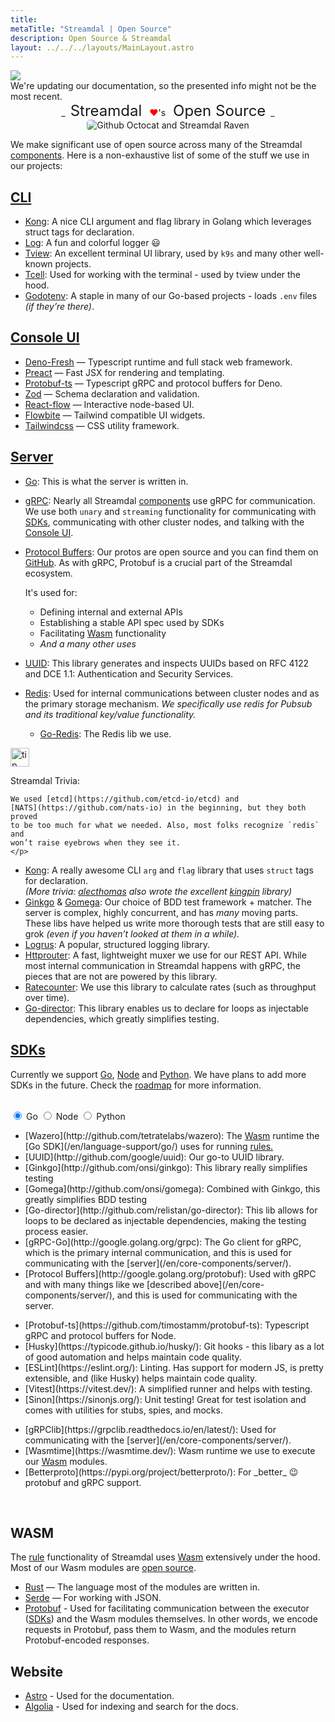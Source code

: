 ```yaml
---
title: 
metaTitle: "Streamdal | Open Source"
description: Open Source & Streamdal
layout: ../../../layouts/MainLayout.astro
---
```



<div class="addl-wrapper">
<div class="addl">
<img src={information} class="uimage" />
<div class="addlcontent">
We're updating our documentation, so the presented info might not be the
most recent.
</div>
</div>
</div>


<center>_<span class="yhighlight" style="border-radius: 5px; padding: 4px 8px 4px 8px; font-size: 24px;">Streamdal</span> <span style="color: red;">❤️</span>'s <span class="phighlight" style="border-radius: 5px; padding: 4px 8px 4px 8px; font-size: 24px;">Open Source</span>_</center>
<center><img src={opensource} alt="Github Octocat and Streamdal Raven" style="border-radius: 5px;" /></center>



We make significant use of open source across many of the Streamdal 
[components](/en/core-components/overview/). Here is a non-exhaustive list of 
some of the stuff we use in our projects:

## [CLI](/en/what-is-streamdal/#-cli) 


- [Kong](http://github.com/alecthomas/kong): A nice CLI argument and flag library in Golang which leverages struct tags for declaration.
- [Log](http://github.com/charmbracelet/log): A fun and colorful logger 😃
- [Tview](http://github.com/rivo/tview): An excellent terminal UI library, used by `k9s` and many other well-known projects.
- [Tcell](http://github.com/gdamore/tcell/): Used for working with the terminal - used by tview under the hood.
- [Godotenv](http://github.com/joho/godotenv): A staple in many of our Go-based projects - loads `.env` files _(if they’re there)_.

## [Console UI](/en/core-components/console-ui/)

- [Deno-Fresh](https://github.com/denoland/fresh) — Typescript runtime and full stack web framework.
- [Preact](https://github.com/preactjs/preact) — Fast JSX for rendering and templating.
- [Protobuf-ts](https://github.com/timostamm/protobuf-ts) — Typescript gRPC and protocol buffers for Deno.
- [Zod](https://github.com/colinhacks/zod) — Schema declaration and validation.
- [React-flow](https://github.com/wbkd/react-flow) — Interactive node-based UI.
- [Flowbite](https://github.com/themesberg/flowbite) — Tailwind compatible UI widgets.
- [Tailwindcss](https://github.com/tailwindlabs/tailwindcss) — CSS utility framework.

## [Server](/en/core-components/server/)

- [Go](https://go.dev/): This is what the server is written in.
    
- [gRPC](https://pkg.go.dev/google.golang.org/grpc): Nearly all Streamdal [components](/en/core-components/overview/) use gRPC for communication. We use both `unary` and `streaming` functionality for communicating with [SDKs](/en/core-components/sdk/), communicating with other cluster nodes, and talking with the [Console UI](/en/core-components/console-ui/).
- [Protocol Buffers](https://protobuf.dev/): Our protos are open source and you can find them on [GitHub](https://github.com/streamdal/protos). As with gRPC, Protobuf is a crucial part of the Streamdal ecosystem. 

    It's used for:
    - Defining internal and external APIs
    - Establishing a stable API spec used by SDKs
    - Facilitating <a href="/en/resources-support/glossary/#wasm" class="pkeyword">Wasm</a> functionality
    - _And a many other uses_
- [UUID](https://github.com/google/uuid): This library generates and inspects UUIDs based on RFC 4122 and DCE 1.1: Authentication and Security Services.
- [Redis](https://redis.io): Used for internal communications between cluster nodes and as the primary storage mechanism. _We specifically use redis for Pubsub and its traditional key/value functionality._
    - [Go-Redis](https://github.com/redis/go-redis): The Redis lib we use.

<Notification type="tip">
  <img src={tip} alt="tip" width="30px" height="30px" />
  <div class="prose-md prose-p:my-2 prose-a:text-purple-dark prose-a:underline">
    <p>
    Streamdal Trivia: 
    
    We used [etcd](https://github.com/etcd-io/etcd) and 
    [NATS](https://github.com/nats-io) in the beginning, but they both proved 
    to be too much for what we needed. Also, most folks recognize `redis` and 
    won’t raise eyebrows when they see it.
    </p>
  </div>
</Notification>

- [Kong](https://github.com/alecthomas/kong): A really awesome CLI `arg` and `flag` library that uses `struct` tags for declaration.  
_(More trivia: [alecthomas](https://github.com/alecthomas) also wrote the excellent [kingpin](https://github.com/alecthomas/kingpin) library)_
- [Ginkgo](https://github.com/onsi/ginkgo) & [Gomega](https://github.com/onsi/gomega): Our choice of BDD test framework + matcher. The server is complex, highly concurrent, and has _many_ moving parts. These libs have helped us write more thorough tests that are still easy to grok  _(even if you haven’t looked at them in a while)._
- [Logrus](https://github.com/sirupsen/logrus):  A popular, structured logging library.
- [Httprouter](https://github.com/julienschmidt/httprouter): A fast, lightweight muxer we use for our REST API. While most internal communication in Streamdal happens with gRPC, the pieces that are not are powered by this library.
- [Ratecounter](https://github.com/paulbellamy/ratecounter): We use this library to calculate rates (such as throughput over time).
- [Go-director](https://github.com/relistan/go-director): This library enables us to declare for loops as injectable dependencies, which greatly simplifies testing.

## [SDKs](/en/core-components/sdk/)

Currently we support [Go](/en/sdks/go/), [Node](/en/sdks/node/) and 
[Python](/en/sdks/python/). We have plans to add more 
SDKs in the future. Check the 
[roadmap](https://github.com/orgs/streamdal/projects/1) for more information.

<br />


<div class="pc-tabx w-full max-w-2xl m-0">
  <input checked id="tab1" type="radio" name="pct" class="hidden peer/tab1" />
  <label
    for="tab1"
    class="font-medium text-sm leading-7 float-left py-4 px-6 border-b-2 border-purple-divider mb--4 text-white peer-checked/tab1:border-b-4 peer-checked/tab1:border-purple-bright peer-checked/tab1:font-bold"
  >
    Go
  </label>
  <input id="tab2" type="radio" name="pct" class="hidden peer/tab2" />
  <label
    for="tab2"
    class="font-medium text-sm leading-7 float-left py-4 px-6 border-b-2 border-purple-divider mb--4 text-white peer-checked/tab2:border-b-4 peer-checked/tab2:border-purple-bright peer-checked/tab2:font-bold"
  >
    Node
  </label>
  <input id="tab3" type="radio" name="pct" class="hidden peer/tab3" />
  <label
    for="tab3"
    class="font-medium text-sm leading-7 float-left py-4 px-6 border-b-2 border-purple-divider mb--4 text-white peer-checked/tab3:border-b-4 peer-checked/tab3:border-purple-bright peer-checked/tab3:font-bold"
  >
    Python
  </label>
  <div class="hidden peer-checked/tab1:block clear-both p-5 w-full">
    <p>
        <ul>
            <li>[Wazero](http://github.com/tetratelabs/wazero): The <a href="/en/resources-support/glossary/#wasm" class="pkeyword">Wasm</a> runtime the [Go SDK](/en/language-support/go/) uses for running <a href="/en/resources-support/glossary/#rule-or-step" class="pkeyword">rules.</a></li>
            <li>[UUID](http://github.com/google/uuid): Our go-to UUID library.</li>
            <li>[Ginkgo](http://github.com/onsi/ginkgo): This library really simplifies testing</li>
            <li>[Gomega](http://github.com/onsi/gomega): Combined with Ginkgo, this greatly simplifies BDD testing</li>
            <li>[Go-director](http://github.com/relistan/go-director): This lib allows for loops to be declared as injectable dependencies, making the testing process easier.</li>
            <li>[gRPC-Go](http://google.golang.org/grpc):  The Go client for gRPC, which is the primary internal communication, and this is used for communicating with the [server](/en/core-components/server/).</li>
            <li>[Protocol Buffers](http://google.golang.org/protobuf):  Used with gRPC and with many things like we [described above](/en/core-components/server/), and this is used for communicating with the server.</li>
        </ul>
    </p>
  </div>
  <div class="hidden peer-checked/tab2:block clear-both p-5 w-full">
    <p>
        <ul>
        <li>[Protobuf-ts](https://github.com/timostamm/protobuf-ts): Typescript gRPC and protocol buffers for Node.</li>
        <li>[Husky](https://typicode.github.io/husky/): Git hooks - this libary as a lot of good automation and helps maintain code quality.</li>
        <li>[ESLint](https://eslint.org/): Linting. Has support for modern JS, is pretty extensible, and (like Husky) helps maintain code quality.</li>
        <li>[Vitest](https://vitest.dev/): A simplified runner and helps with testing.</li>
        <li>[Sinon](https://sinonjs.org/): Unit testing! Great for test isolation and comes with utilities for stubs, spies, and mocks.</li>
        </ul>
    </p>
  </div>
  <div class="hidden peer-checked/tab3:block clear-both p-5 w-full">
    <p>
        <ul>
            <li>[gRPClib](https://grpclib.readthedocs.io/en/latest/): Used for communicating with the [server](/en/core-components/server/).</li>
            <li>[Wasmtime](https://wasmtime.dev/): Wasm runtime we use to execute our <a href="/en/resources-support/glossary/#wasm" class="pkeyword">Wasm</a> modules.</li>
            <li>[Betterproto](https://pypi.org/project/betterproto/): For _better_  😉 protobuf and gRPC support.</li>
        </ul>
    </p>
  </div>
</div>

<br />

## <span class="pkeyword">WASM</span>
The 
<a href="/en/resources-support/glossary/#rule-or-step" class="pkeyword">rule</a> 
functionality of Streamdal uses 
<a href="/en/resources-support/glossary/#wasm" class="pkeyword">Wasm</a> 
extensively under the hood. Most of our Wasm modules are 
[open source](https://github.com/streamdal/wasm).

- [Rust](https://www.rust-lang.org/) — The language most of the modules are written in.
- [Serde](https://serde.rs/) — For working with JSON.
- [Protobuf](https://protobuf.dev/) - Used for facilitating communication between the executor ([SDKs](/en/core-components/sdk/)) and the Wasm modules themselves. In other words, we encode requests in Protobuf, pass them to Wasm, and the modules return Protobuf-encoded responses.

## Website
- [Astro](https://astro.build/) - Used for the documentation.
- [Algolia](https://www.algolia.com/) - Used for indexing and search for the docs.